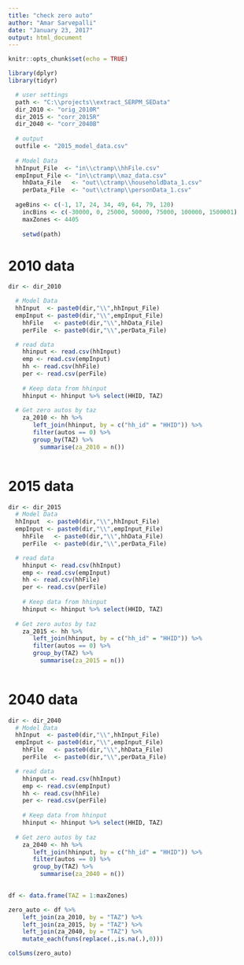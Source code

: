 ```yaml
---
title: "check zero auto"
author: "Amar Sarvepalli"
date: "January 23, 2017"
output: html_document
---
```


```r
knitr::opts_chunk$set(echo = TRUE)

library(dplyr)
library(tidyr)

  # user settings
  path <- "C:\\projects\\extract_SERPM_SEData" 
  dir_2010 <- "orig_2010R"
  dir_2015 <- "corr_2015R"
  dir_2040 <- "corr_2040B"
  
  # output
  outfile <- "2015_model_data.csv"  
    
  # Model Data
  hhInput_File  <- "in\\ctramp\\hhFile.csv"
  empInput_File <- "in\\ctramp\\maz_data.csv"
	hhData_File   <- "out\\ctramp\\householdData_1.csv"
	perData_File  <- "out\\ctramp\\personData_1.csv"
	
  ageBins <- c(-1, 17, 24, 34, 49, 64, 79, 120) 
	incBins <- c(-30000, 0, 25000, 50000, 75000, 100000, 1500001)
	maxZones <- 4405
	
	setwd(path)
```


# 2010 data
```r

dir <- dir_2010

  # Model Data
  hhInput  <- paste0(dir,"\\",hhInput_File)
  empInput <- paste0(dir,"\\",empInput_File)
	hhFile   <- paste0(dir,"\\",hhData_File)
	perFile  <- paste0(dir,"\\",perData_File)

  # read data
	hhinput <- read.csv(hhInput)
	emp <- read.csv(empInput)
	hh <- read.csv(hhFile)
	per <- read.csv(perFile)
	
	# Keep data from hhinput
	hhinput <- hhinput %>% select(HHID, TAZ)
	
  # Get zero autos by taz
	za_2010 <- hh %>% 
       left_join(hhinput, by = c("hh_id" = "HHID")) %>%
       filter(autos == 0) %>%
       group_by(TAZ) %>% 
	     summarise(za_2010 = n())
	
```


# 2015 data
```r

dir <- dir_2015
  # Model Data
  hhInput  <- paste0(dir,"\\",hhInput_File)
  empInput <- paste0(dir,"\\",empInput_File)
	hhFile   <- paste0(dir,"\\",hhData_File)
	perFile  <- paste0(dir,"\\",perData_File)

  # read data
	hhinput <- read.csv(hhInput)
	emp <- read.csv(empInput)
	hh <- read.csv(hhFile)
	per <- read.csv(perFile)
	
	# Keep data from hhinput
	hhinput <- hhinput %>% select(HHID, TAZ)
	
  # Get zero autos by taz
	za_2015 <- hh %>% 
       left_join(hhinput, by = c("hh_id" = "HHID")) %>%
       filter(autos == 0) %>%
       group_by(TAZ) %>% 
	     summarise(za_2015 = n())
	
```


# 2040 data
```r

dir <- dir_2040
  # Model Data
  hhInput  <- paste0(dir,"\\",hhInput_File)
  empInput <- paste0(dir,"\\",empInput_File)
	hhFile   <- paste0(dir,"\\",hhData_File)
	perFile  <- paste0(dir,"\\",perData_File)

  # read data
	hhinput <- read.csv(hhInput)
	emp <- read.csv(empInput)
	hh <- read.csv(hhFile)
	per <- read.csv(perFile)
	
	# Keep data from hhinput
	hhinput <- hhinput %>% select(HHID, TAZ)
	
  # Get zero autos by taz
	za_2040 <- hh %>% 
       left_join(hhinput, by = c("hh_id" = "HHID")) %>%
       filter(autos == 0) %>%
       group_by(TAZ) %>% 
	     summarise(za_2040 = n())
	
```


```r
df <- data.frame(TAZ = 1:maxZones)

zero_auto <- df %>% 
    left_join(za_2010, by = "TAZ") %>%
    left_join(za_2015, by = "TAZ") %>%
    left_join(za_2040, by = "TAZ") %>%
    mutate_each(funs(replace(.,is.na(.),0))) 

colSums(zero_auto)

```

